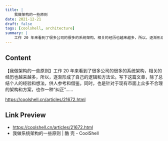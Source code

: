 ```yaml
---
title: |
    我做架构的一些原则
date: 2021-12-21
draft: false
tags: [coolshell, architecture]
summary: |
    工作 20 年来看到了很多公司的很多的系统架构，相关的经历也越来越多，所以，逐渐形成了自己的逻辑和方法论。写下这篇文章，除了总结个人的经验和想法，供人参考和借鉴。同时，也是针对于现有市面上众多不合理的架构和方案，也作一种“纠正”
---
```


## Content

【我做架构的一些原则】工作 20 年来看到了很多公司的很多的系统架构，相关的经历也越来越多，所以，逐渐形成了自己的逻辑和方法论。写下这篇文章，除了总结个人的经验和想法，供人参考和借鉴。同时，也是针对于现有市面上众多不合理的架构和方案，也作一种“纠正”……

https://coolshell.cn/articles/21672.html

## Link Preview

- https://coolshell.cn/articles/21672.html
- 我做系统架构的一些原则 | 酷 壳 - CoolShell
